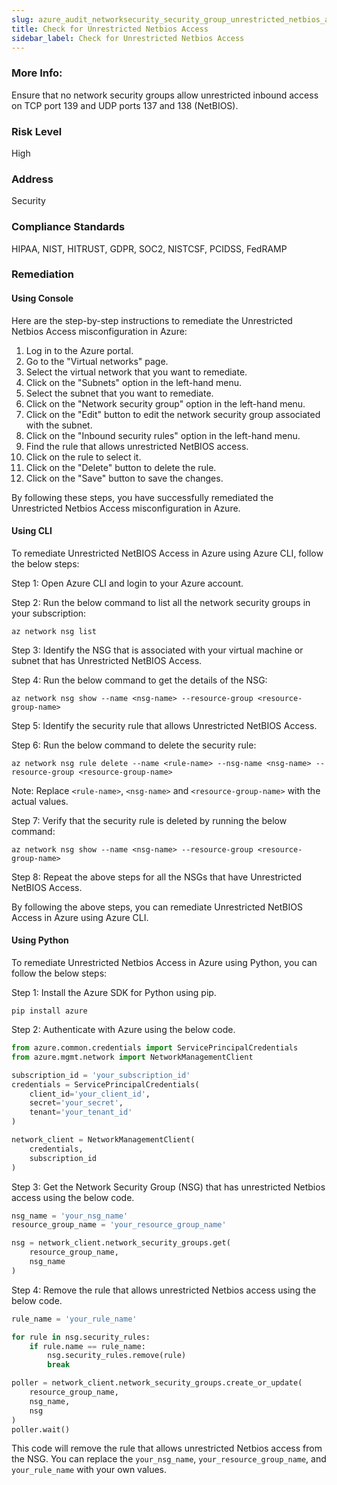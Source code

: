 ```yaml
---
slug: azure_audit_networksecurity_security_group_unrestricted_netbios_access
title: Check for Unrestricted Netbios Access
sidebar_label: Check for Unrestricted Netbios Access
---
```


### More Info:

Ensure that no network security groups allow unrestricted inbound access on TCP port 139 and UDP ports 137 and 138 (NetBIOS).

### Risk Level

High

### Address

Security

### Compliance Standards

HIPAA, NIST, HITRUST, GDPR, SOC2, NISTCSF, PCIDSS, FedRAMP
### Remediation

#### Using Console

Here are the step-by-step instructions to remediate the Unrestricted Netbios Access misconfiguration in Azure:

1. Log in to the Azure portal.
2. Go to the "Virtual networks" page.
3. Select the virtual network that you want to remediate.
4. Click on the "Subnets" option in the left-hand menu.
5. Select the subnet that you want to remediate.
6. Click on the "Network security group" option in the left-hand menu.
7. Click on the "Edit" button to edit the network security group associated with the subnet.
8. Click on the "Inbound security rules" option in the left-hand menu.
9. Find the rule that allows unrestricted NetBIOS access.
10. Click on the rule to select it.
11. Click on the "Delete" button to delete the rule.
12. Click on the "Save" button to save the changes.

By following these steps, you have successfully remediated the Unrestricted Netbios Access misconfiguration in Azure.

#### Using CLI

To remediate Unrestricted NetBIOS Access in Azure using Azure CLI, follow the below steps:

Step 1: Open Azure CLI and login to your Azure account.

Step 2: Run the below command to list all the network security groups in your subscription:

```
az network nsg list
```

Step 3: Identify the NSG that is associated with your virtual machine or subnet that has Unrestricted NetBIOS Access.

Step 4: Run the below command to get the details of the NSG:

```
az network nsg show --name <nsg-name> --resource-group <resource-group-name>
```

Step 5: Identify the security rule that allows Unrestricted NetBIOS Access.

Step 6: Run the below command to delete the security rule:

```
az network nsg rule delete --name <rule-name> --nsg-name <nsg-name> --resource-group <resource-group-name>
```

Note: Replace `<rule-name>`, `<nsg-name>` and `<resource-group-name>` with the actual values.

Step 7: Verify that the security rule is deleted by running the below command:

```
az network nsg show --name <nsg-name> --resource-group <resource-group-name>
```

Step 8: Repeat the above steps for all the NSGs that have Unrestricted NetBIOS Access.

By following the above steps, you can remediate Unrestricted NetBIOS Access in Azure using Azure CLI.

#### Using Python

To remediate Unrestricted Netbios Access in Azure using Python, you can follow the below steps:

Step 1: Install the Azure SDK for Python using pip.

```
pip install azure
```

Step 2: Authenticate with Azure using the below code.

```python
from azure.common.credentials import ServicePrincipalCredentials
from azure.mgmt.network import NetworkManagementClient

subscription_id = 'your_subscription_id'
credentials = ServicePrincipalCredentials(
    client_id='your_client_id',
    secret='your_secret',
    tenant='your_tenant_id'
)

network_client = NetworkManagementClient(
    credentials,
    subscription_id
)
```

Step 3: Get the Network Security Group (NSG) that has unrestricted Netbios access using the below code.

```python
nsg_name = 'your_nsg_name'
resource_group_name = 'your_resource_group_name'

nsg = network_client.network_security_groups.get(
    resource_group_name,
    nsg_name
)
```

Step 4: Remove the rule that allows unrestricted Netbios access using the below code.

```python
rule_name = 'your_rule_name'

for rule in nsg.security_rules:
    if rule.name == rule_name:
        nsg.security_rules.remove(rule)
        break

poller = network_client.network_security_groups.create_or_update(
    resource_group_name,
    nsg_name,
    nsg
)
poller.wait()
```

This code will remove the rule that allows unrestricted Netbios access from the NSG. You can replace the `your_nsg_name`, `your_resource_group_name`, and `your_rule_name` with your own values.



